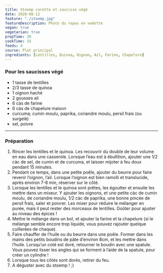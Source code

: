 ```yaml
---
title: Stoemp carotte et saucisse végé
date: 2020-08-12
feature: "./stoemp.jpg"
featureDescription: Photo du repas en vedette
vegan: true
vegetarian: true
prepTime: 20
cookTime: 15
feeds: 4
course: Plat principal
ingredients: [Lentilles, Quinoa, Oignon, Ail, Farine, Chapelure]
---
```


<Ingredients>

### Pour les saucisses végé

- 1 tasse de <Link to="/ingredients/lentilles">lentilles</Link>
- 2/3 tasse de <Link to="/ingredients/quinoa">quinoa</Link>
- 1 <Link to="/ingredients/oignon">oignon</Link> haché
- 2 gousses <Link to="/ingredients/ail">ail</Link>
- 6 càs de <Link to="/ingredients/farine">farine</Link>
- 6 càs de <Link to="/ingredients/chapelure">chapelure</Link> maison
- curcuma; cumin moulu, paprika, coriandre moulu, persil frais (ou surgelé)
- sel, poivre

</Ingredients>

---

### Préparation

1. Rincer les lentilles et le quinoa. Les recouvrir du double de leur volume en
eau dans une casserole. Lorsque l’eau est à ébullition, ajouter une 1/2
càc de sel, de cumin et de curcuma, et laisser mijoter à feu doux
pendant 15 minutes.
2. Pendant ce temps, dans une petite poêle, ajouter du beurre pour faire revenir
l’oignon, l’ail. Lorsque l’oignon est bien ramolli et translucide, après environ 7-8 min, réserver sur le côté.
3. Lorsque les lentilles et le quinoa sont prêtes, les égoutter et ensuite les
mettre dans un mixeur. Y ajouter les oignons, et une petite càc de cumin moulu, de coriandre moulu, 1/2 càc de paprika, une bonne pincée de
persil frais, saler et poivrer. Les mixer pour réduire le mélanger en
purée, mais il peut rester des morceaux de lentilles. Goûter pour
ajuster au niveau des épices !
4. Mettre le mélange dans un bol, et ajouter la farine et la chapelure (si le
mélange semble encore trop liquide, vous pouvez rajouter quelque
cuillerées de chaque).
5. Faire chauffer de l’huile ou du beurre dans une poêle. Former dans les mains
des petits boudins de pâte d’environ 8cm, et les mettre dans l’huile.
Lorsqu’un coté est doré, retourner le boudin avec une spatule. Vous
pouvez lisser les angles qui se forment à l’aide de la spatule, pour
créer un cylindre !
6. Lorsque tous les côtés sont dorés, retirer du feu.
7. A déguster avec du stoemp ! ;)
